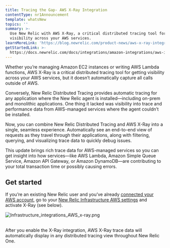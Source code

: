 ```yaml
---
title: Tracing the Gap- AWS X-Ray Integration
contentType: nr1Announcement
template: whatsNew
topics: ''
summary: >-
  Use New Relic with AWS X-Ray, a critical distributed tracing tool for getting
  visibility across your AWS services.
learnMoreLink: 'https://blog.newrelic.com/product-news/aws-x-ray-integration/'
getStartedLink: >-
  https://docs.newrelic.com/docs/integrations/amazon-integrations/aws-integrations-list/aws-x-ray-monitoring-integration
---
```


Whether you’re managing Amazon EC2 instances or writing AWS Lambda functions, AWS X-Ray is a critical distributed tracing tool for getting visibility across your AWS services, but it doesn’t automatically capture all calls outside of AWS.

Conversely, New Relic Distributed Tracing provides automatic tracing for any application where the New Relic agent is installed—including on-prem and monolithic applications. One thing it lacked was visibility into trace and performance data from AWS-managed services where the agent couldn’t be installed.

Now, you can combine New Relic Distributed Tracing and AWS X-Ray into a single, seamless experience. Automatically see an end-to-end view of requests as they travel through their applications, along with filtering, querying, and visualizing trace data to quickly debug issues.

This update brings rich trace data for AWS-managed services so you can get insight into how services—like AWS Lambda, Amazon Simple Queue Service, Amazon API Gateway, or Amazon DynamoDB—are contributing to your total transaction time or possibly causing errors.

## Get started

If you’re an existing New Relic user and you’ve already [connected your AWS account](https://docs.newrelic.com/docs/integrations/amazon-integrations/get-started/connect-aws-infrastructure), go to your [New Relic Infrastructure AWS settings](https://infrastructure.newrelic.com) and activate X-Ray (see below).

<div className="dnd-atom-wrapper type-image context-sdl_editor_representation" contentEditable="false"><div className="dnd-drop-wrapper"><div className="image"><img typeof="foaf:Image" src="https://docs-dev.newrelic.com/sites/default/files/thumbnails/image/Infrastructure_integrations_AWS_x-ray.png" width={777} height={682} alt="Infrastructure_integrations_AWS_x-ray.png" title="Infrastructure_integrations_AWS_x-ray.png" /></div></div><div className="dnd-legend-wrapper" contentEditable="true" /></div>

After you enable the X-Ray integration, AWS X-Ray trace data will automatically display in any distributed tracing view throughout New Relic One.